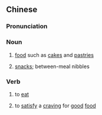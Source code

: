 {{also|啖糁}}
==Chinese==
{{zh-forms|s=啖糁|alt=啗嘇}}

===Pronunciation===
{{zh-pron
|mn=qz:tǎm-sám/tw,xm,zz:tām-sám
|cat=n,v
}}

===Noun===
{{zh-noun}}
# {{lb|zh|Quanzhou|_|&|_|Xiamen|_|Min Nan}} [[food]] such as [[cakes]] and [[pastries]]
# {{lb|zh|Taiwanese|_|Min Nan}} [[snacks]]; between-meal nibbles

===Verb===
{{zh-verb}}

# {{lb|zh|Min Nan}} to [[eat]]
# {{lb|zh|Taiwanese|_|Min Nan}} to [[satisfy]] a [[craving]] for [[good]] [[food]]